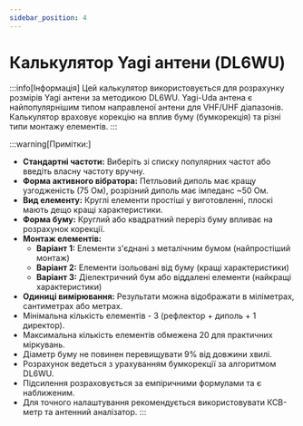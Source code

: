 ```yaml
---
sidebar_position: 4
---
```


# Калькулятор Yagi антени (DL6WU)

:::info[Інформація]
Цей калькулятор використовується для розрахунку розмірів Yagi антени за методикою DL6WU.
Yagi-Uda антена є найпопулярнішим типом направленої антени для VHF/UHF діапазонів.
Калькулятор враховує корекцію на вплив буму (бумкорекція) та різні типи монтажу елементів.
:::

<Calculator />

:::warning[Примітки:]
- **Стандартні частоти:** Виберіть зі списку популярних частот або введіть власну частоту вручну.
- **Форма активного вібратора:** Петльовий диполь має кращу узгодженість (75 Ом), розрізний диполь має імпеданс ~50 Ом.
- **Вид елементу:** Круглі елементи простіші у виготовленні, плоскі мають дещо кращі характеристики.
- **Форма буму:** Круглий або квадратний переріз буму впливає на розрахунок корекції.
- **Монтаж елементів:**
  - **Варіант 1:** Елементи з'єднані з металічним бумом (найпростіший монтаж)
  - **Варіант 2:** Елементи ізольовані від буму (кращі характеристики)
  - **Варіант 3:** Діелектричний бум або віддалені елементи (найкращі характеристики)
- **Одиниці вимірювання:** Результати можна відображати в міліметрах, сантиметрах або метрах.
- Мінімальна кількість елементів - 3 (рефлектор + диполь + 1 директор).
- Максимальна кількість елементів обмежена 20 для практичних міркувань.
- Діаметр буму не повинен перевищувати 9% від довжини хвилі.
- Розрахунок ведеться з урахуванням бумкорекції за алгоритмом DL6WU.
- Підсилення розраховується за емпіричними формулами та є наближеним.
- Для точного налаштування рекомендується використовувати КСВ-метр та антенний аналізатор.
:::

